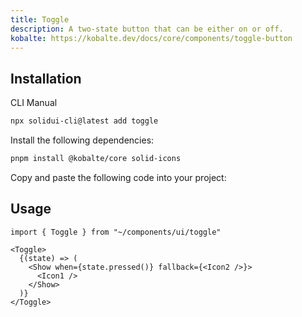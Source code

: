```yaml
---
title: Toggle
description: A two-state button that can be either on or off.
kobalte: https://kobalte.dev/docs/core/components/toggle-button
---
```


<ComponentPreview name="toggle-demo" />

## Installation

<Tabs defaultValue="cli">

<TabsList>
  <TabsTrigger value="cli">CLI</TabsTrigger>
  <TabsTrigger value="manual">Manual</TabsTrigger>
</TabsList>

<TabsContent value="cli">

```bash
npx solidui-cli@latest add toggle
```

</TabsContent>

<TabsContent value="manual">
<Steps>

<Step>Install the following dependencies: </Step>

```bash
pnpm install @kobalte/core solid-icons
```

<Step>Copy and paste the following code into your project: </Step>

<ComponentSource name="toggle" />

</Steps>
</TabsContent>

</Tabs>

## Usage

```tsx
import { Toggle } from "~/components/ui/toggle"
```

```tsx
<Toggle>
  {(state) => (
    <Show when={state.pressed()} fallback={<Icon2 />}>
      <Icon1 />
    </Show>
  )}
</Toggle>
```

